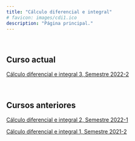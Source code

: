 ```yaml
---
title: "Cálculo diferencial e integral"
# favicon: images/cdi1.ico
description: "Página principal."
---
```


<br/>

## Curso actual

[Cálculo diferencial e integral 3, Semestre 2022-2](https://calculos.github.io/2022-2/)


<br/>

## Cursos anteriores

[Cálculo diferencial e integral 2, Semestre 2022-1](https://calculos.github.io/2022-1/)

[Cálculo diferencial e integral 1, Semestre 2021-2](https://calculo1.github.io/2021-2/)